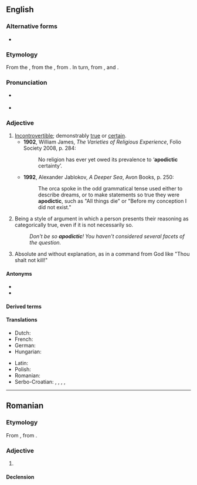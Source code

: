 ==English==
{{wikipedia}}

===Alternative forms===
* {{l|en|apodeictic}}

===Etymology===
From the {{uder|en|la|apodīcticus||proving clearly”, “demonstrative}}, from the {{uder|en|grc|ἀποδεικτικός||affording proof”, “demonstrative}}, from {{m|grc|ἀποδείκνυμι||I demonstrate}}. In turn, from {{m|grc|ἀπο-||separate, without}}, and {{m|grc|δεικτικός||capable of proof}}.

===Pronunciation===
* {{a|UK}} {{IPA|en|/apəʊˈdɪktɪk/|/apəʊˈdaɪktɪk/}}
* {{a|GA}} {{IPA|en|/æpəˈdɪktɪk/|/apoʊˈdɪktɪk/}}

===Adjective===
{{en-adj}}

# [[incontrovertible|Incontrovertible]]; demonstrably [[true]] or [[certain]].
#* '''1902''', William James, ''The Varieties of Religious Experience'', Folio Society 2008, p. 284:
#*: No religion has ever yet owed its prevalence to ‘'''apodictic''' certainty’.
#* '''1992''', Alexander Jablokov, ''A Deeper Sea'', Avon Books, p. 250:
#*: The orca spoke in the odd grammatical tense used either to describe dreams, or to make statements so true they were '''apodictic''', such as "All things die" or "Before my conception I did not exist."
# Being a style of argument in which a person presents their reasoning as categorically true, even if it is not necessarily so.
#: ''Don't be so '''apodictic'''! You haven't considered several facets of the question.''
# {{lb|en|theology|Biblical studies}} Absolute and without explanation, as in a command from God like "Thou shalt not kill!"

====Antonyms====
* {{l|en|problematic}}
* {{l|en|assertorical}}

====Derived terms====
{{col4|en
|apodict
|apodictical
|apodictically
|apodictism
}}

====Translations====
{{trans-top|incontrovertible}}
* Dutch: {{t+|nl|apodictisch}}
* French: {{t+|fr|apodictique}}
* German: {{t+|de|apodiktisch}}
* Hungarian: {{t|hu|apodiktikus}}
{{trans-mid}}
* Latin: {{t|la|apodīcticus|m}}
* Polish: {{t+|pl|apodyktyczny}}
* Romanian: {{t+|ro|apodictic}}
* Serbo-Croatian: {{t+|sh|nepobitno}}, {{t+|sh|apodiktičan}}, {{t+|sh|apodiktično}}, {{t|sh|neporecivo}}, {{t+|sh|neoborivo}}
{{trans-bottom}}

----

==Romanian==

===Etymology===
From {{bor|ro|fr|apodictique}}, from {{der|ro|la|apodicticus}}.

===Adjective===
{{ro-adj}}

# {{l|en|apodictic}}

====Declension====
{{ro-decl-adj}}
